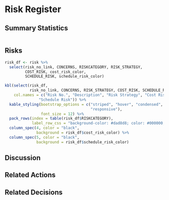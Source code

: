 # Risk Register

## Summary Statistics
```r

```

## Risks
```r
risk_df <- risk %>%
  select(risk_no_link, CONCERNS, RISKCATEGORY, RISK_STRATEGY, 
         COST_RISK, cost_risk_color,
         SCHEDULE_RISK, schedule_risk_color)

kbl(select(risk_df, 
           risk_no_link, CONCERNS, RISK_STRATEGY, COST_RISK, SCHEDULE_RISK), 
    col.names = c("Risk No.", "Description", "Risk Strategy", "Cost Risk", 
               "Schedule Risk")) %>%
  kable_styling(bootstrap_options = c("striped", "hover", "condensed", 
                                      "responsive"),
                font_size = 12) %>%
  pack_rows(index = table(risk_df$RISKCATEGORY),
            label_row_css = "background-color: #dad8d8; color: #000000;") %>%
  column_spec(4, color = "black",
              background = risk_df$cost_risk_color) %>%
  column_spec(5, color = "black",
              background = risk_df$schedule_risk_color)
```


## Discussion

## Related Actions

## Related Decisions

